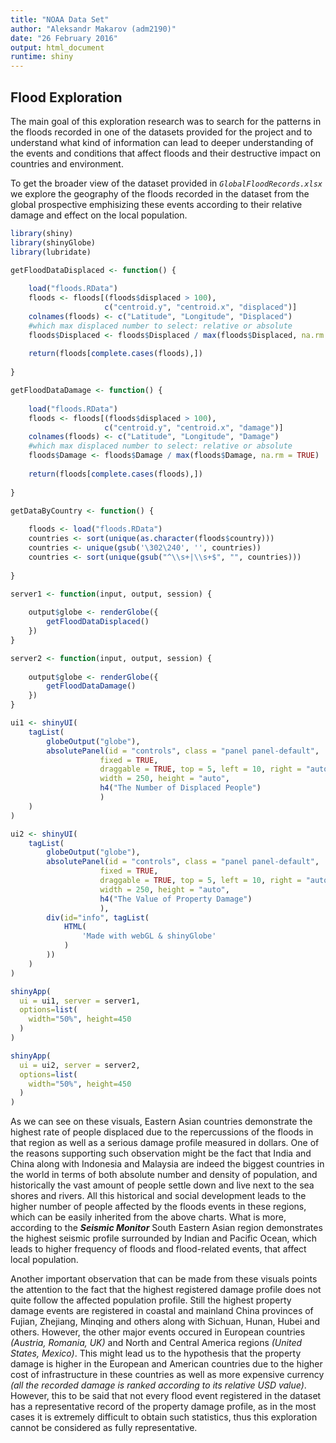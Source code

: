 ```yaml
---
title: "NOAA Data Set"
author: "Aleksandr Makarov (adm2190)"
date: "26 February 2016"
output: html_document
runtime: shiny
---
```


## Flood Exploration

The main goal of this exploration research was to search for the patterns in the floods recorded in one of the datasets provided for the project and to understand what kind of information can lead to deeper understanding of the events and conditions that affect floods and their destructive impact on countries and environment.

To get the broader view of the dataset provided in *`GlobalFloodRecords.xlsx`* we explore the geography of the floods recorded in the dataset from the global prospective emphisizing these events according to their relative damage and effect on the local population.

```r
library(shiny)
library(shinyGlobe)
library(lubridate)

getFloodDataDisplaced <- function() {
    
    load("floods.RData")
    floods <- floods[(floods$displaced > 100), 
                     c("centroid.y", "centroid.x", "displaced")]
    colnames(floods) <- c("Latitude", "Longitude", "Displaced")
    #which max displaced number to select: relative or absolute
    floods$Displaced <- floods$Displaced / max(floods$Displaced, na.rm = TRUE)
    
    return(floods[complete.cases(floods),])
    
}

getFloodDataDamage <- function() {
    
    load("floods.RData")
    floods <- floods[(floods$displaced > 100), 
                     c("centroid.y", "centroid.x", "damage")]
    colnames(floods) <- c("Latitude", "Longitude", "Damage")
    #which max displaced number to select: relative or absolute
    floods$Damage <- floods$Damage / max(floods$Damage, na.rm = TRUE)
    
    return(floods[complete.cases(floods),])
    
}

getDataByCountry <- function() {
    
    floods <- load("floods.RData")
    countries <- sort(unique(as.character(floods$country)))
    countries <- unique(gsub('\302\240', '', countries))
    countries <- sort(unique(gsub("^\\s+|\\s+$", "", countries)))
    
}

server1 <- function(input, output, session) {
    
    output$globe <- renderGlobe({
        getFloodDataDisplaced()
    })
}

server2 <- function(input, output, session) {
    
    output$globe <- renderGlobe({
        getFloodDataDamage()
    })
}

ui1 <- shinyUI(
    tagList(
        globeOutput("globe"),
        absolutePanel(id = "controls", class = "panel panel-default", 
                    fixed = TRUE,
                    draggable = TRUE, top = 5, left = 10, right = "auto", bottom = "auto",
                    width = 250, height = "auto", 
                    h4("The Number of Displaced People")
                    )
    )  
)

ui2 <- shinyUI(
    tagList(
        globeOutput("globe"),
        absolutePanel(id = "controls", class = "panel panel-default", 
                    fixed = TRUE,
                    draggable = TRUE, top = 5, left = 10, right = "auto", bottom = "auto",
                    width = 250, height = "auto", 
                    h4("The Value of Property Damage")
                    ),
        div(id="info", tagList(
            HTML(
                'Made with webGL & shinyGlobe'
            )
        ))
    )  
)

shinyApp(
  ui = ui1, server = server1,
  options=list(
    width="50%", height=450
  )
)

shinyApp(
  ui = ui2, server = server2,
  options=list(
    width="50%", height=450
  )
)
```

As we can see on these visuals, Eastern Asian countries demonstrate the highest rate of people displaced due to the repercussions of the floods in that region as well as a serious damage profile measured in dollars. One of the reasons supporting such observation might be the fact that India and China along with Indonesia and Malaysia are indeed the biggest countries in the world in terms of both absolute number and density of population, and historically the vast amount of people settle down and live next to the sea shores and rivers. All this historical and social development leads to the higher number of people affected by the floods events in these regions, which can be easily inherited from the above charts. What is more, according to the ***Seismic Monitor*** South Eastern Asian region demonstrates the highest seismic profile surrounded by Indian and Pacific Ocean, which leads to higher frequency of floods and flood-related events, that affect local population.

Another important observation that can be made from these visuals points the attention to the fact that the highest registered damage profile does not quite follow the affected population profile. Still the highest property damage events are registered in coastal and mainland China provinces of Fujian, Zhejiang, Minqing and others along with Sichuan, Hunan, Hubei and others. However, the other major events occured in European countries *(Austria, Romania, UK)* and North and Central America regions *(United States, Mexico)*. This might lead us to the hypothesis that the property damage is higher in the European and American countries due to the higher cost of infrastructure in these countries as well as more expensive currency *(all the recorded damage is ranked according to its relative USD value)*. However, this to be said that not every flood event registered in the dataset has a representative record of the property damage profile, as in the most cases it is extremely difficult to obtain such statistics, thus this exploration cannot be considered as fully representative.


